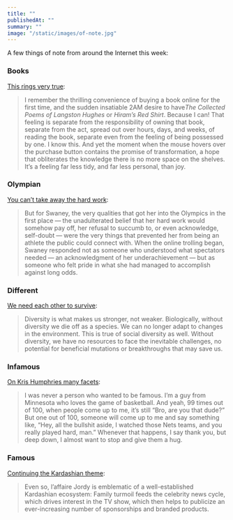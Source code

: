 ```yaml
---
title: ""
publishedAt: ""
summary: ""
image: "/static/images/of-note.jpg"
---
```


A few things of note from around the Internet this week:

### Books

[This rings very
true](https://popula.com/2019/03/12/on-owning-many-books/):

> I remember the thrilling convenience of buying a book online for the
> first time, and the sudden insatiable 2AM desire to have*The Collected
> Poems of Langston Hughes* or *Hiram’s Red Shirt*. Because I can! That
> feeling is separate from the responsibility of owning that book,
> separate from the act, spread out over hours, days, and weeks, of
> reading the book, separate even from the feeling of being possessed by
> one. I know this. And yet the moment when the mouse hovers over the
> purchase button contains the promise of transformation, a hope that
> obliterates the knowledge there is no more space on the shelves. It’s
> a feeling far less tidy, and far less personal, than joy.

### Olympian

[You can’t take away the hard
work](https://story.californiasunday.com/elizabeth-swaney):

> But for Swaney, the very qualities that got her into the Olympics in
> the first place — the unadulterated belief that her hard work would
> somehow pay off, her refusal to succumb to, or even acknowledge,
> self-doubt — were the very things that prevented her from being an
> athlete the public could connect with. When the online trolling began,
> Swaney responded not as someone who understood what spectators
> needed — an acknowledgment of her underachievement — but as someone
> who felt pride in what she had managed to accomplish against long
> odds.

### Different

[We need each other to
survive](https://fs.blog/2019/03/stormtrooper-problem/):

> Diversity is what makes us stronger, not weaker. Biologically, without
> diversity we die off as a species. We can no longer adapt to changes
> in the environment. This is true of social diversity as well. Without
> diversity, we have no resources to face the inevitable challenges, no
> potential for beneficial mutations or breakthroughs that may save us.

### Infamous

[On Kris Humphries many
facets](https://www.theplayerstribune.com/en-us/articles/kris-humphries-i-never-wanted-to-be-that-guy):

> I was never a person who wanted to be famous. I’m a guy from Minnesota
> who loves the game of basketball. And yeah, 99 times out of 100, when
> people come up to me, it’s still “Bro, are you that dude?” But one out
> of 100, someone will come up to me and say something like, “Hey, all
> the bullshit aside, I watched those Nets teams, and you really played
> hard, man.” Whenever that happens, I say thank you, but deep down, I
> almost want to stop and give them a hug.

### Famous

[Continuing the Kardashian
theme](https://www.nytimes.com/2019/03/30/style/kardashians-interview.html):

> Even so, l’affaire Jordy is emblematic of a well-established
> Kardashian ecosystem: Family turmoil feeds the celebrity news cycle,
> which drives interest in the TV show, which then helps to publicize an
> ever-increasing number of sponsorships and branded products.
